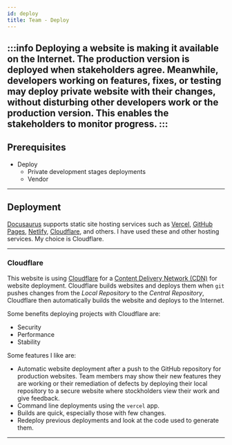 ```yaml
---
id: deploy
title: Team - Deploy
---
```


:::info
Deploying a website is making it available on the Internet. The production version is deployed when stakeholders agree. Meanwhile, developers working on features, fixes, or testing may deploy private website with their changes, without disturbing other developers work or the production version. This enables the stakeholders to monitor progress.
:::
---

## Prerequisites

- Deploy
  - Private development stages deployments
  - Vendor

---

## Deployment

[Docusaurus](https://docusaurus.io/docs#features) supports static site hosting services such as [Vercel](https://vercel.com/), [GitHub Pages](https://pages.github.com/), [Netlify](https://www.netlify.com/), [Cloudflare](https://www.cloudflare.com), and others. I have used these and other hosting services. My choice is Cloudflare. 

---

### Cloudflare

This website is using [Cloudflare](https://www.cloudflare.com) for a [Content Delivery Network (CDN)](https://en.wikipedia.org/wiki/Content_delivery_network) for website deployment.
Cloudflare builds websites and deploys them when `git` pushes changes from the _Local Repository_ to the _Central Repository_, Cloudflare then automatically builds the website and deploys to the Internet.

Some benefits deploying projects with Cloudflare are:

- Security
- Performance
- Stability

Some features I like are:

- Automatic website deployment after a push to the GitHub repository for production websites. Team members may show their new features they are working or their remediation of defects by deploying their local repository  to a secure website where stockholders view their work and give feedback.
- Command line deployments using the `vercel` app.
- Builds are quick, especially those with few changes.
- Redeploy previous deployments and look at the code used to generate them.

---
